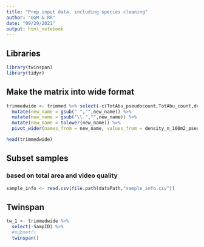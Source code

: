 ```yaml
---
title: "Prep input data, including species cleaning"
author: "GGM & RR"
date: "09/29/2021"
output: html_notebook
---
```


## Libraries
```r
library(twinspan)
library(tidyr)
```


## Make the matrix into wide format
```r
trimmedwide <- trimmed %>% select(-c(TotAbu_pseudocount,TotAbu_count,density_n_100m2_count,clean_taxonomy)) %>%
  mutate(new_name = gsub(" ","",new_name)) %>%
  mutate(new_name = gsub("\\.","",new_name)) %>%
  mutate(new_name = tolower(new_name)) %>%
  pivot_wider(names_from = new_name, values_from = density_n_100m2_pseudocount, values_fill = 0, values_fn = sum)

head(trimmedwide)
```
## Subset samples
### based on total area and video quality
```r
sample_info <- read.csv(file.path(dataPath,"sample_info.csv"))

```

## Twinspan
```r
tw_1 <- trimmedwide %>%
  select(-SampID) %>%
  #subset()
  twinspan()
```

